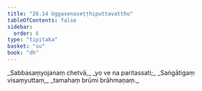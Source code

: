 ```yaml
---
title: "26.14 Uggasenaseṭṭhiputtavatthu"
tableOfContents: false
sidebar:
  order: 6
type: "tipitaka"
basket: "su"
book: "dh"
---
```



<DynamicBreadcrumb />

<Division number="397" book="dh" bookNo="18" page="70">

<Paragraph number="425" type="verses" book="dh">
_Sabbasaṃyojanaṃ chetvā,_  
_yo ve na paritassati;_  
_Saṅgātigaṃ visaṃyuttaṃ,_  
_tamahaṃ brūmi brāhmaṇaṃ._
</Paragraph>
</Division>